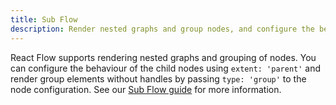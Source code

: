 ```yaml
---
title: Sub Flow
description: Render nested graphs and group nodes, and configure the behavior of child nodes
---
```



React Flow supports rendering nested graphs and grouping of nodes. You can configure the behaviour of the child nodes using `extent: 'parent'` and render group elements without handles by passing `type: 'group'` to the node configuration. See our [Sub Flow guide](/learn/layouting/sub-flows) for more information.

<RemoteCodeViewer route="examples/layout/sub-flows" framework="react" />
